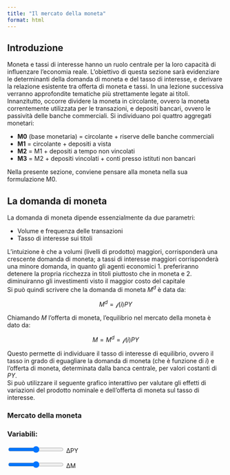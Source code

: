 ```yaml
---
title: "Il mercato della moneta"
format: html
---
```


<script src="https://d3js.org/d3.v7.min.js"></script>

## Introduzione

Moneta e tassi di interesse hanno un ruolo centrale per la loro capacità di influenzare l'economia reale. L'obiettivo di questa sezione sarà evidenziare le determinanti della domanda di moneta e del tasso di interesse, e derivare la relazione esistente tra offerta di moneta e tassi. In una lezione successiva verranno approfondite tematiche più strettamente legate ai titoli.  
Innanzitutto, occorre dividere la moneta in circolante, ovvero la moneta correntemente utilizzata per le transazioni, e depositi bancari, ovvero le passività delle banche commerciali. Si individuano poi quattro aggregati monetari:  

- **M0** (base monetaria) = circolante + riserve delle banche commerciali  
- **M1** = circolante + depositi a vista  
- **M2** = M1 + depositi a tempo non vincolati  
- **M3** = M2 + depositi vincolati + conti presso istituti non bancari  

Nella presente sezione, conviene pensare alla moneta nella sua formulazione M0.

## La domanda di moneta

La domanda di moneta dipende essenzialmente da due parametri:  

- Volume e frequenza delle transazioni  
- Tasso di interesse sui titoli  

L'intuizione è che a volumi (livelli di prodotto) maggiori, corrisponderà una crescente domanda di moneta; a tassi di interesse maggiori corrisponderà una minore domanda, in quanto gli agenti economici 1. preferiranno detenere la propria ricchezza in titoli piuttosto che in moneta e 2. diminuiranno gli investimenti visto il maggior costo del capitale  
Si può quindi scrivere che la domanda di moneta $M^d$ è data da:  

$$
    M^d = \mathcal{f}\left(i\right)PY
$$

Chiamando $M$ l'offerta di moneta, l'equilibrio nel mercato della moneta è dato da:  

$$
    M = M^d = \mathcal{f}\left(i\right)PY
$$

Questo permette di individuare il tasso di interesse di equilibrio, ovvero il tasso in grado di eguagliare la domanda di moneta (che è funzione di $i$) e l'offerta di moneta, determinata dalla banca centrale, per valori costanti di $PY$.  
Si può utilizzare il seguente grafico interattivo per valutare gli effetti di variazioni del prodotto nominale e dell'offerta di moneta sul tasso di interesse.

<div id="wrapper">
<div id="container1">
<h3 class="slider-title">Mercato della moneta</h3>
</div>
<div id="sliders-container">
<h3 class="slider-title">Variabili:</h3>

<input type="range" id="delta_PY" min="-0.7" max="0.7" step="0.02" value="0" class="slider">
<label for="ΔPY">ΔPY</label>

<input type="range" id="delta_M" min="-0.5" max="0.5" step="0.02" value="0" class="slider">
<label for="ΔM">ΔM</label>

</div>
</div>

<script type="module">
import * as d3 from "https://cdn.jsdelivr.net/npm/d3@7/+esm";

// Declare the chart dimensions and margins.
const width = 500;
const height = 500;
const marginTop = 0;
const marginRight = 0;
const marginBottom = 0;
const marginLeft = 0;

// Declare the x (horizontal position) scale.
const x = d3.scaleLinear()
    .domain([-1, 1])
    .range([marginLeft, width - marginRight]);

// Declare the y (vertical position) scale.
const y = d3.scaleLinear()
    .domain([-1, 1])
    .range([height - marginBottom, marginTop]);

// Create the SVG container.
const svg = d3.create("svg")
    .attr("width", width)
    .attr("height", height);

svg.append("rect")
  .attr("width", width)
  .attr("height", height)
  .attr("fill", "white");

// Add the x-axis line (without ticks/labels).
svg.append("g")
    .attr("transform", `translate(0,${height - marginBottom})`)
    .attr("stroke", "silver")
    .attr("stroke-width", 3)
    .append("line")
    .attr("x1", marginLeft)
    .attr("x2", width - marginRight)
    .attr("y1", 0)
    .attr("y2", 0);

// Add the y-axis line (without ticks/labels).
svg.append("g")
    .attr("transform", `translate(${marginLeft},0)`)
    .attr("stroke", "silver")
    .attr("stroke-width", 3)
    .append("line")
    .attr("x1", 0)
    .attr("x2", 0)
    .attr("y1", marginTop)
    .attr("y2", height - marginBottom);

// Add the upper-line
svg.append("g")
    .attr("transform", `translate(0,${marginTop})`)
    .attr("stroke", "silver")
    .attr("stroke-width", 3)
    .append("line")
    .attr("x1", marginLeft)
    .attr("x2", width - marginRight)
    .attr("y1", 0)
    .attr("y2", 0);

// Add the right-line
svg.append("g")
    .attr("transform", `translate(${width-marginLeft},0)`)
    .attr("stroke", "silver")
    .attr("stroke-width", 3)
    .append("line")
    .attr("x1", 0)
    .attr("x2", 0)
    .attr("y1", marginTop)
    .attr("y2", height - marginBottom);

// Create the line generator.
const line = d3.line()
    .x(d => x(d.x))
    .y(d => y(d.y));

// Generate initial data.

const MD_ = d3.range(-0.8, 0.8, 0.02).map(d => ({ x: d, y: -d }));
let MD = d3.range(-0.8, 0.8, 0.02).map(d => ({ x: d, y: -d }));
let M_ = d3.range(-1, 0.8, 0.02).map(d => ({ x: 0, y: d }));
let x_eq = 0
let y_eq = 0


// Append the original reference line.
svg.append("path")
    .datum(MD_)
    .attr("fill", "none")
    .attr("stroke", "#525252")
    .attr("stroke-width", 2)
    .attr("d", line);

// Append the dynamic MD curve.
const MDLine = svg.append("path")
    .datum(MD)
    .attr("fill", "none")
    .attr("stroke", "#04AA6D")
    .attr("stroke-width", 4)
    .attr("d", line);

const MLine = svg.append("path")
    .datum(M_)
    .attr("fill", "none")
    .attr("stroke", "#8A2BE2")
    .attr("stroke-width", 4)
    .attr("d", line);

// Append equilibrium point
let initialX = x(x_eq)
let initialY = y(y_eq)
let initialRadius = 7.5

const dot = svg.append("circle")
    .attr("cx", initialX)
    .attr("cy", initialY)
    .attr("r", initialRadius)
    .attr("fill", "red");

// Append various text
svg.append("text")
  .attr("x", x(-.8)) 
  .attr("y", y(-.95))
  .attr("text-anchor", "middle")
  .attr("dy", ".35em")
  .style("fill", "#525252")
  .style("font-size", "16px")
  .text("M");

svg.append("text")
  .attr("x", x(-.95)) 
  .attr("y", y(-.8))
  .attr("text-anchor", "middle")
  .attr("dy", ".35em")
  .style("fill", "#525252")
  .style("font-size", "16px")
  .text("i");

// Function to update the MD curve when sliders change.
function updateLine() {

    let delta_PY = parseFloat(document.getElementById("delta_PY").value);
    let delta_M = parseFloat(document.getElementById("delta_M").value);

    // Factor to scale MD with nominal income
    let scalePY = 1 + delta_PY;

    // Update MD curve data (shift OUTWARD with higher PY)
    MD = d3.range(-0.8, 0.8, 0.02).map(d => ({
        x: d,
        y: -d * scalePY
    }));

    // Update the line with new data
    MDLine.datum(MD)
        .attr("d", line);

    // Update M curve data (vertical line shifts with ΔM)
    M_ = d3.range(-1, 0.9, 0.02).map(d => ({ 
        x: delta_M, 
        y: d 
    }));

    // Update the line with new data
    MLine.datum(M_).attr("d", line);

    // Compute equilibrium: where MD = M
    // Solve: at x = delta_M, y = -x * scalePY
    x_eq = delta_M;
    y_eq = - delta_M * scalePY;

    // Update equilibrium point
    dot.attr("cx", x(x_eq))
        .attr("cy", y(y_eq));
}

// Attach event listeners to sliders
document.querySelectorAll("input[type=range]").forEach(slider => {
    slider.addEventListener("input", updateLine);
});

// Append the SVG element.
document.getElementById("container1").appendChild(svg.node());

</script>